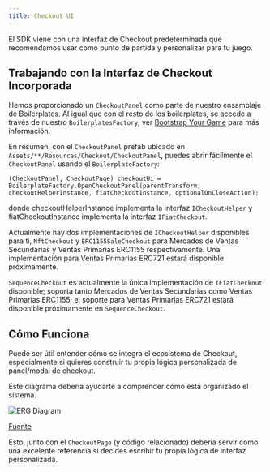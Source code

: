 ```yaml
---
title: Checkout UI
---
```


El SDK viene con una interfaz de Checkout predeterminada que recomendamos usar como punto de partida y personalizar para tu juego.

## Trabajando con la Interfaz de Checkout Incorporada

Hemos proporcionado un `CheckoutPanel` como parte de nuestro ensamblaje de Boilerplates. Al igual que con el resto de los boilerplates, se accede a través de nuestro `BoilerplatesFactory`, ver [Bootstrap Your Game](/sdk/unity/bootstrap_game) para más información.

En resumen, con el `CheckoutPanel` prefab ubicado en `Assets/**/Resources/Checkout/CheckoutPanel`, puedes abrir fácilmente el `CheckoutPanel` usando el `BoilerplateFactory`:

```
(CheckoutPanel, CheckoutPage) checkoutUi = BoilerplateFactory.OpenCheckoutPanel(parentTransform, checkoutHelperInstance, fiatCheckoutInstance, optionalOnCloseAction);
```

donde checkoutHelperInstance implementa la interfaz `ICheckoutHelper` y fiatCheckoutInstance implementa la interfaz `IFiatCheckout`.

Actualmente hay dos implementaciones de `ICheckoutHelper` disponibles para ti, `NftCheckout` y `ERC1155SaleCheckout` para Mercados de Ventas Secundarias y Ventas Primarias ERC1155 respectivamente. Una implementación para Ventas Primarias ERC721 estará disponible próximamente.

`SequenceCheckout` es actualmente la única implementación de `IFiatCheckout` disponible; soporta tanto Mercados de Ventas Secundarias como Ventas Primarias ERC1155; el soporte para Ventas Primarias ERC721 estará disponible próximamente en `SequenceCheckout`.

## Cómo Funciona

Puede ser útil entender cómo se integra el ecosistema de Checkout, especialmente si quieres construir tu propia lógica personalizada de panel/modal de checkout.

Este diagrama debería ayudarte a comprender cómo está organizado el sistema.

![ERG Diagram](/images/unity/ERG_SequencePayModal.png)

[Fuente](https://github.com/0xsequence/sequence-unity/blob/Feature/marketplaceCheckout/Packages/Sequence-Unity/Sequence/SequenceSDK/Marketplace/ERG_CheckoutModal.mmd)

Esto, junto con el `CheckoutPage` (y código relacionado) debería servir como una excelente referencia si decides escribir tu propia lógica de interfaz personalizada.
